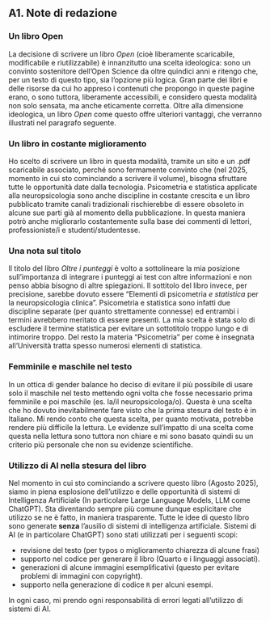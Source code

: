 ## A1. Note di redazione {.unnumbered}

### Un libro Open
La decisione di scrivere un libro _Open_ (cioè liberamente scaricabile, modificabile e riutilizzabile) è innanzitutto una scelta ideologica: sono un convinto sostenitore dell’Open Science da oltre quindici anni e ritengo che, per un testo di questo tipo, sia l’opzione più logica. Gran parte dei libri e delle risorse da cui ho appreso i contenuti che propongo in queste pagine erano, o sono tuttora, liberamente accessibili, e considero questa modalità non solo sensata, ma anche eticamente corretta. Oltre alla dimensione ideologica, un libro _Open_ come questo offre ulteriori vantaggi, che verranno illustrati nel paragrafo seguente.

### Un libro in costante miglioramento
Ho scelto di scrivere un libro in questa modalità, tramite un sito e un .pdf scaricabile associato, perché sono fermamente convinto che (nel 2025, momento in cui sto cominciando a scrivere il volume), bisogna sfruttare tutte le opportunità date dalla tecnologia.
Psicometria e statistica applicate alla neuropsicologia sono anche discipline in costante crescita e un libro pubblicato tramite canali tradizionali rischierebbe di essere obsoleto in alcune sue parti già al momento della pubblicazione. In questa maniera potrò anche migliorarlo costantemente sulla base dei commenti di lettori, professioniste/i e studenti/studentesse. 

### Una nota sul titolo
Il titolo del libro _Oltre i punteggi_ è volto a sottolineare la mia posizione sull'importanza di integrare i punteggi ai test con altre informazioni e non penso abbia bisogno di altre spiegazioni. Il sottitolo del libro invece, per precisione, sarebbe dovuto essere "Elementi di psicometria _e statistica_ per la neuropsicologia clinica". Psicometria e statistica sono infatti due discipline separate (per quanto strettamente connesse) ed entrambi i termini avrebbero meritato di essere presenti. La mia scelta è stata solo di escludere il termine statistica per evitare un sottotitolo troppo lungo e di intimorire troppo. Del resto la materia "Psicometria" per come è insegnata all'Università tratta spesso numerosi elementi di statistica.   

### Femminile e maschile nel testo
In un ottica di gender balance ho deciso di evitare il più possibile di usare solo il maschile nel testo mettendo ogni volta che fosse necessario prima femminile e poi maschile (es. la/il neuropsicologa/o). Questa è una scelta che ho dovuto inevitabilmente fare visto che la prima stesura del testo è in Italiano. Mi rendo conto che questa scelta, per quanto motivata, potrebbe rendere più difficile la lettura. Le evidenze sull'impatto di una scelta come questa nella lettura sono tuttora non chiare e mi sono basato quindi su un criterio più personale che non su evidenze scientifiche.

### Utilizzo di AI nella stesura del libro
Nel momento in cui sto cominciando a scrivere questo libro (Agosto 2025), siamo in piena esplosione dell'utilizzo e delle opportunità di sistemi di Intelligenza Artificiale (In particolare Large Language Models, LLM come ChatGPT). Sta diventando sempre più comune dunque esplicitare che utilizzo se ne è fatto, in maniera trasparente. 
Tutte le idee di questo libro sono generate **senza** l'ausilio di sistemi di intelligenza artificiale.
Sistemi di AI (e in particolare ChatGPT) sono stati utilizzati per i seguenti scopi:

* revisione del testo (per typos o miglioramento chiarezza di alcune frasi)
* supporto nel codice per generare il libro (Quarto e i linguaggi associati).
* generazioni di alcune immagini esemplificativi (questo per evitare problemi di immagini con copyright).
* supporto nella generazione di codice `R` per alcuni esempi.

In ogni caso, mi prendo ogni responsabilità di errori legati all'utilizzo di sistemi di AI.